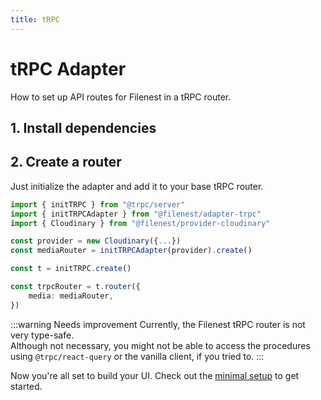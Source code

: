```yaml
---
title: tRPC
---
```



# tRPC Adapter

How to set up API routes for Filenest in a tRPC router.

## 1. Install dependencies

<PackageManagerTabs command="install @filenest/core @filenest/adapter-trpc @trpc/server"/>

## 2. Create a router

Just initialize the adapter and add it to your base tRPC router.

```ts
import { initTRPC } from "@trpc/server"
import { initTRPCAdapter } from "@filenest/adapter-trpc"
import { Cloudinary } from "@filenest/provider-cloudinary"

const provider = new Cloudinary({...})
const mediaRouter = initTRPCAdapter(provider).create()

const t = initTRPC.create()

const trpcRouter = t.router({
    media: mediaRouter,
})
```

:::warning Needs improvement
Currently, the Filenest tRPC router is not very type-safe.  
Although not necessary, you might not be able to access the procedures
using `@trpc/react-query` or the vanilla client, if you tried to.
:::

Now you're all set to build your UI. Check out the [minimal setup](/docs/frontend/minimal-setup) to get started.